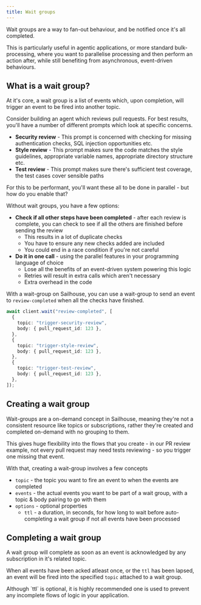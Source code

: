```yaml
---
title: Wait groups
---
```


Wait groups are a way to fan-out behaviour, and be notified once it's all completed.

This is particularly useful in agentic applications, or more standard bulk-processing, where you want to parallelise processing and then perform an action after, while still benefiting from asynchronous, event-driven behaviours.

## What is a wait group?

At it's core, a wait group is a list of events which, upon completion, will trigger an event to be fired into another topic.

Consider building an agent which reviews pull requests. For best results, you'll have a number of different prompts which look at specific concerns.

- **Security review** - This prompt is concerned with checking for missing authentication checks, SQL injection opportunities etc.
- **Style review** - This prompt makes sure the code matches the style guidelines, appropriate variable names, appropriate directory structure etc.
- **Test review** - This prompt makes sure there's sufficient test coverage, the test cases cover sensible paths

For this to be performant, you'll want these all to be done in parallel - but how do you enable that?

Without wait groups, you have a few options:

- **Check if all other steps have been completed** - after each review is complete, you can check to see if all the others are finished before sending the review
  - This results in a lot of duplicate checks
  - You have to ensure any new checks added are included
  - You could end in a race condition if you're not careful
- **Do it in one call** - using the parallel features in your programming language of choice
  - Lose all the benefits of an event-driven system powering this logic
  - Retries will result in extra calls which aren't necessary
  - Extra overhead in the code

With a wait-group on Sailhouse, you can use a wait-group to send an event to `review-completed` when all the checks have finished.

```ts
await client.wait("review-completed", [
  {
    topic: "trigger-security-review",
    body: { pull_request_id: 123 },
  },
  {
    topic: "trigger-style-review",
    body: { pull_request_id: 123 },
  },
  {
    topic: "trigger-test-review",
    body: { pull_request_id: 123 },
  },
]);
```

## Creating a wait group

Wait-groups are a on-demand concept in Sailhouse, meaning they're not a consistent resource like topics or subscriptions, rather they're created and completed on-demand with no grouping to them.

This gives huge flexibility into the flows that you create - in our PR review example, not every pull request may need tests reviewing - so you trigger one missing that event.

With that, creating a wait-group involves a few concepts

- `topic` - the topic you want to fire an event to when the events are completed
- `events` - the actual events you want to be part of a wait group, with a topic & body pairing to go with them
- `options` - optional properties
  - `ttl` - a duration, in seconds, for how long to wait before auto-completing a wait group if not all events have been processed

## Completing a wait group

A wait group will complete as soon as an event is acknowledged by any subscription in it's related topic.

When all events have been acked atleast once, or the `ttl` has been lapsed, an event will be fired into the specified `topic` attached to a wait group.

<Info>
    Although `ttl` is optional, it is highly recommended one is used to prevent any incomplete flows of logic in your application.
</Info>
